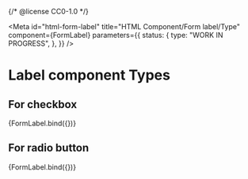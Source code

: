 {/* @license CC0-1.0 */}


<Meta
  id="html-form-label"
  title="HTML Component/Form label/Type"
  component={FormLabel}
  parameters={{
    status: {
      type: "WORK IN PROGRESS",
    },
  }}
/>

# Label component Types

## For checkbox

<Canvas>
  <Story
    name="Checkbox"
    args={{
      ...exampleArgs,
      type: "checkbox",
    }}
  >
    {FormLabel.bind({})}
  </Story>
</Canvas>

## For radio button

<Canvas>
  <Story
    name="Radio"
    args={{
      ...exampleArgs,
      type: "radio",
    }}
  >
    {FormLabel.bind({})}
  </Story>
</Canvas>
